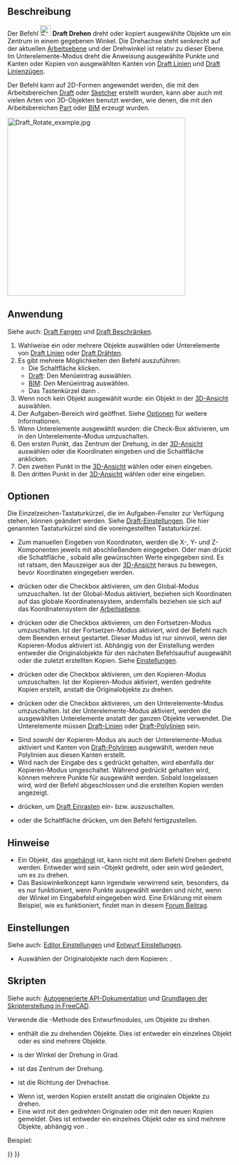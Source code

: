 <languages/>

{{Docnav/de
|[[Draft_Move/de|Verschieben]]
|[[Draft_Scale/de|Skalieren]]
|[[Draft_Workbench/de|Draft]]
|IconL=Draft_Move.svg
|IconR=Draft_Scale.svg
|IconC=Workbench_Draft.svg
}}

{{GuiCommand/de
|Name=Draft Rotate
|Name/de=Draft Drehen
|MenuLocation=Änderung → Drehen<br>Bearbeiten → Drehen
|Workbenches=[[Draft_Workbench/de|Draft]], [[BIM_Workbench/de|BIM]]
|Shortcut={{KEY|R}}{{KEY|O}}
|Version=0.7
|SeeAlso=[[Draft_SubelementHighlight/de|Draft UnterelementHervorheben]]
}}

<span id="Description"></span>
==Beschreibung==

Der Befehl [[Image:Draft_Rotate.svg|24px]] '''Draft Drehen''' dreht oder kopiert ausgewählte Objekte um ein Zentrum in einem gegebenen Winkel. Die Drehachse steht senkrecht auf der aktuellen [[Draft_SelectPlane/de|Arbeitsebene]] und der Drehwinkel ist relativ zu dieser Ebene. Im Unterelemente-Modus dreht die Anweisung ausgewählte Punkte und Kanten oder Kopien von ausgewählten Kanten von [[Draft_Line/de|Draft Linien]] und [[Draft_Wire/de|Draft Linienzügen]].

Der Befehl kann auf 2D-Formen angewendet werden, die mit den Arbeitsbereichen [[Draft Workbench/de|Draft]] oder [[Sketcher Workbench/de|Sketcher]] erstellt wurden, kann aber auch mit vielen Arten von 3D-Objekten benutzt werden, wie denen, die mit den Arbeitsbereichen [[Part Workbench/de|Part]] oder [[BIM_Workbench/de|BIM]] erzeugt wurden.

[[Image:Draft_Rotate_example.jpg|400px]]
{{Caption|Drehen eines Objekts um einen Drehpunkt}}

<span id="Usage"></span>
==Anwendung==

Siehe auch: [[Draft_Snap/de|Draft Fangen]] und [[Draft_Constrain/de|Draft Beschränken]].

# Wahlweise ein oder mehrere Objekte auswählen oder Unterelemente von [[Draft_Line/de|Draft Linien]] oder [[Draft_Wire/de|Draft Drähten]].
# Es gibt mehrere Möglichkeiten den Befehl auszuführen:
#* Die Schaltfläche {{Button|[[Image:Draft_Rotate.svg|16px]] [[Draft Rotate/de|Drehen]]}} klicken.
#* [[Draft_Workbench/de|Draft]]: Den Menüeintrag {{MenuCommand|Änderung → [[Image:Draft_Rotate.svg|16px]] Drehen}} auswählen.
#* [[BIM_Workbench/de|BIM]]: Den Menüeintrag {{MenuCommand|Bearbeiten → [[Image:Draft_Rotate.svg|16px]] Drehen}} auswählen.
#* Das Tastenkürzel {{KEY|R}} dann {{KEY|O}}.
# Wenn noch kein Objekt ausgewählt wurde: ein Objekt in der [[3D_View/de|3D-Ansicht]] auswählen.
# Der Aufgaben-Bereich {{MenuCommand|Drehen}} wird geöffnet. Siehe [[#Optionen|Optionen]] für weitere Informationen.
# Wenn Unterelemente ausgewählt wurden: die Check-Box {{MenuCommand|Unterelemente ändern}} aktivieren, um in den Unterelemente-Modus umzuschalten.
# Den ersten Punkt, das Zentrum der Drehung, in der [[3D_View/de|3D-Ansicht]] auswählen oder die Koordinaten eingeben und die Schaltfläche {{Button|[[Image:Draft_AddPoint.svg|16px]] Punkt eingeben}} anklicken.
# Den zweiten Punkt in the [[3D_View/de|3D-Ansicht]] wählen oder einen {{MenuCommand|Basiswinkel}} eingeben.
# Den dritten Punkt in der [[3D_View/de|3D-Ansicht]] wählen oder eine {{MenuCommand|Drehung}} eingeben.

<span id="Options"></span>
==Optionen==

Die Einzelzeichen-Tastaturkürzel, die im Aufgaben-Fenster zur Verfügung stehen, können geändert werden. Siehe [[Draft_Preferences/de|Draft-Einstellungen]]. Die hier genannten Tastaturkürzel sind die voreingestellten Tastaturkürzel.

* Zum manuellen Eingeben von Koordinaten, werden die X-, Y- und Z-Komponenten jeweils mit abschließendem {{KEY|Enter}} eingegeben. Oder man drückt die Schaltfläche {{Button|[[Image:Draft_AddPoint.svg|16px]] Punkt eingeben}}, sobald alle gewünschten Werte eingegeben sind. Es ist ratsam, den Mauszeiger aus der [[3D_View/de|3D-Ansicht]] heraus zu bewegen, bevor Koordinaten eingegeben werden.
* {{KEY|G}} drücken oder die Checkbox {{MenuCommand|Global}} aktivieren, um den Global-Modus umzuschalten. Ist der Global-Modus aktiviert, beziehen sich Koordinaten auf das globale Koordinatensystem, andernfalls beziehen sie sich auf das Koordinatensystem der [[Draft_SelectPlane/de|Arbeitsebene]].
* {{KEY|N}} drücken oder die Checkbox {{MenuCommand|Fortsetzen}} aktivieren, um den Fortsetzen-Modus umzuschalten. Ist der Fortsetzen-Modus aktiviert, wird der Befehl nach dem Beenden erneut gestartet. Dieser Modus ist nur sinnvoll, wenn der Kopieren-Modus aktiviert ist. Abhängig von der Einstellung {{MenuCommand|Select base objects after copying}} werden entweder die Originalobjekte für den nächsten Befehlsaufruf ausgewählt oder die zuletzt erstellten Kopien. Siehe [[#Einstellungen|Einstellungen]].
* {{KEY|C}} drücken oder die Checkbox {{MenuCommand|Kopieren}} aktivieren, um den Kopieren-Modus umzuschalten. Ist der Kopieren-Modus aktiviert, werden gedrehte Kopien erstellt, anstatt die Originalobjekte zu drehen.
* {{KEY|B}} drücken oder die Checkbox {{MenuCommand|Unterelemente anpassen}} aktivieren, um den Unterelemente-Modus umzuschalten. Ist der Unterelemente-Modus aktiviert, werden die ausgewählten Unterelemente anstatt der ganzen Objekte verwendet. Die Unterelemente müssen [[Draft_Line/de|Draft-Linien]] oder [[Draft_Wire/de|Draft-Polylinien]] sein.
* Sind sowohl der Kopieren-Modus als auch der Unterelemente-Modus aktiviert und Kanten von [[Draft_Wire/de|Draft-Polylinien]] ausgewählt, werden neue Polylinien aus diesen Kanten erstellt.
* Wird {{KEY|ALT}} nach der Eingabe des {{MenuCommand|Basiswinkel}}s gedrückt gehalten, wird ebenfalls der Kopieren-Modus umgeschaltet. Während {{KEY|ALT}} gedrückt gehalten wird, können mehrere Punkte für {{MenuCommand|Drehung}} ausgewählt werden. Sobald {{KEY|ALT}} losgelassen wird, wird der Befehl abgeschlossen und die erstellten Kopien werden angezeigt.
* {{KEY|S}} drücken, um [[Draft_Snap/de|Draft Einrasten]] ein- bzw. auszuschalten.
* {{KEY|Esc}} oder die Schaltfläche {{Button|Schließen}} drücken, um den Befehl fertigzustellen.

<span id="Notes"></span>
==Hinweise==

* Ein Objekt, das [[Part_EditAttachment/de|angehängt]] ist, kann nicht mit dem Befehl Drehen gedreht werden. Entweder wird sein {{PropertyData/de|Support}}-Objekt gedreht, oder sein {{PropertyData/de|Attachment Offset}} wird geändert, um es zu drehen.
* Das Basiswinkelkonzept kann irgendwie verwirrend sein, besonders, da es nur funktioniert, wenn Punkte ausgewählt werden und nicht, wenn der Winkel im Eingabefeld eingegeben wird. Eine Erklärung mit einem Beispiel, wie es funktioniert, findet man in diesem [https://forum.freecad.org/viewtopic.php?p=736674#p736674 Forum Beitrag].

<span id="Preferences"></span>
==Einstellungen==

Siehe auch: [[Preferences_Editor/de|Editor Einstellungen]] und [[Draft_Preferences/de|Entwurf Einstellungen]].

* Auswählen der Originalobjekte nach dem Kopieren: {{MenuCommand|Bearbeiten → Einstellungen... → Draft → Allgemein → Wähle ursprüngliche Objekte nach dem Kopieren aus}}.

<span id="Scripting"></span>
==Skripten==

Siehe auch: [https://freecad.github.io/SourceDoc/ Autogenerierte API-Dokumentation] und [[FreeCAD_Scripting_Basics/de|Grundlagen der Skripterstellung in FreeCAD]].

Verwende die {{incode|Drehen}}-Methode des Entwurfmodules, um Objekte zu drehen.

{{Code|code=
rotated_list = rotate(objectslist, angle, center=Vector(0,0,0), axis=Vector(0,0,1), copy=False)
}}

* {{incode|objectlist}} enthält die zu drehenden Objekte. Dies ist entweder ein einzelnes Objekt oder es sind mehrere Objekte.
* {{incode|angle}} is der Winkel der Drehung in Grad.
* {{incode|center}} ist das Zentrum der Drehung.
* {{incode|axis}} ist die Richtung der Drehachse.
* Wenn {{incode|copy}} {{incode|True}} ist, werden Kopien erstellt anstatt die originalen Objekte zu drehen.
* Eine {{incode|rotatedlist}} wird mit den gedrehten Originalen oder mit den neuen Kopien gemeldet. Dies ist entweder ein einzelnes Objekt oder es sind mehrere Objekte, abhängig von {{incode|objectlist}}.

Beispiel:

{{Code|code=
import FreeCAD as App
import Draft

doc = App.newDocument()

polygon1 = Draft.make_polygon(3, radius=300)
Draft.move(polygon1, App.Vector(1000, 0, 0))

# Rotation around the origin
angle1 = 45
rot2 = Draft.rotate(polygon1, angle1, copy=True)
rot3 = Draft.rotate(polygon1, 2*angle1, copy=True)
rot4 = Draft.rotate(polygon1, 4*angle1, copy=True)

polygon2 = Draft.make_polygon(3, radius=1000)
polygon3 = Draft.make_polygon(5, radius=500)
Draft.move(polygon2, App.Vector(2000, 0, 0))
Draft.move(polygon3, App.Vector(2000, 0, 0))

# Rotation around another point
angle2 = 60
cen = App.Vector(3100, 0, 0)
list2 = [polygon2, polygon3]
rot_list2 = Draft.rotate(list2, angle2, center=cen, copy=True)
rot_list3 = Draft.rotate(list2, 2*angle2, center=cen, copy=True)
rot_list4 = Draft.rotate(list2, 4*angle2, center=cen, copy=True)

doc.recompute()
}}


{{Docnav/de
|[[Draft_Move/de|Verschieben]]
|[[Draft_Scale/de|Skalieren]]
|[[Draft_Workbench/de|Draft]]
|IconL=Draft_Move.svg
|IconR=Draft_Scale.svg
|IconC=Workbench_Draft.svg
}}

{{Draft Tools navi{{#translation:}}}}
{{Userdocnavi{{#translation:}}}}